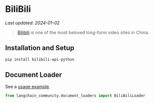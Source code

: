 # BiliBili
*Last updated: 2024-01-02*

>[Bilibili](https://www.bilibili.tv/) is one of the most beloved long-form video sites in China.

## Installation and Setup

```bash
pip install bilibili-api-python
```

## Document Loader

See a [usage example](/docs/integrations/document_loaders/bilibili).

```python
from langchain_community.document_loaders import BiliBiliLoader
```
